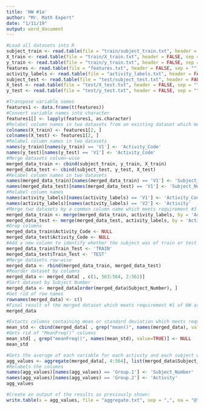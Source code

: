 ---
title: 'HW #1a'
author: "Mr. Math Expert"
date: "1/11/19"
output: word_document
---

```{r}

#Load all datasets into R
subject_train <- read.table(file = "train/subject_train.txt", header = FALSE, sep = "")
X_train <- read.table(file = "train/X_train.txt", header = FALSE, sep = "")
y_train <- read.table(file = "train/y_train.txt", header = FALSE, sep = "")
features <- read.table(file = "features.txt", header = FALSE, sep = "")
activity_labels <- read.table(file = "activity_labels.txt", header = FALSE, sep = "")
subject_test <- read.table(file = "test/subject_test.txt", header = FALSE, sep = "")
X_test <- read.table(file = "test/X_test.txt", header = FALSE, sep = "")
y_test <- read.table(file = "test/y_test.txt", header = FALSE, sep = "")

```

```{r message=FALSE, warning=FALSE}

#Transpose variable names
features1 <- data.frame(t(features))
#Convert variable names into character
features1[] <- lapply(features1, as.character)
#Relabel column names in two datasets from an existing dataset which meets requirement #4 of HW assignment
colnames(X_train) <- features1[2, ]
colnames(X_test) <- features1[2, ]
#Relabel column names in two datasets
names(y_train)[names(y_train) == 'V1'] <- 'Activity_Code'
names(y_test)[names(y_test) == 'V1'] <- 'Activity_Code'
#Merge datasets column-wise
merged_data_train <- cbind(subject_train, y_train, X_train)
merged_data_test <- cbind(subject_test, y_test, X_test)
#Relabel column names in two datasets
names(merged_data_train)[names(merged_data_train) == 'V1'] <- 'Subject_Number'
names(merged_data_test)[names(merged_data_test) == 'V1'] <- 'Subject_Number'
#Relabel column names
names(activity_labels)[names(activity_labels) == 'V1'] <- 'Activity_Code'
names(activity_labels)[names(activity_labels) == 'V2'] <- 'Activity'
#Merge two datasets by a common column name which meets requirement #3 of HW assignment
merged_data_train <- merge(merged_data_train, activity_labels, by = 'Activity_Code')
merged_data_test <- merge(merged_data_test, activity_labels, by = 'Activity_Code')
#Drop columns
merged_data_train$Activity_Code <- NULL
merged_data_test$Activity_Code <- NULL
#Add a new column to identify whether the subject was of train or test dataset
merged_data_train$Train_Test <- 'TRAIN'
merged_data_test$Train_Test <- 'TEST'
#Merge datasets row-wise
merged_data <- rbind(merged_data_train, merged_data_test)
#Reorder dataset by columns
merged_data <- merged_data[ , c(1, 563:564, 2:562)]
#Sort dataset by Subject Number
merged_data <- merged_data[order(merged_data$Subject_Number), ]
#Get rid of row names
rownames(merged_data) <- c()
#Final result of the merged dataset which meets requirement #1 of HW assignment
merged_data

```

```{r}

#Extacts columns containing mean or standard deviation which meets requirement #2 of HW assignment
mean_std <- cbind(merged_data[ , grep("mean()", names(merged_data), value=TRUE)], merged_data[ , grep("std()", names(merged_data), value=TRUE)])
#Gets rid of "MeanFreq()" columns
mean_std[ , grep("meanFreq()", names(mean_std), value=TRUE)] <- NULL
mean_std

```

```{r}

#Gets the average of each variable for each activity and each subject which meets requirement #5 of HW assignment
agg_values <- aggregate(merged_data[, 4:564], list(merged_data$Subject_Number, merged_data$Activity), mean)
#Relabels the columns
names(agg_values)[names(agg_values) == 'Group.1'] <- 'Subject_Number'
names(agg_values)[names(agg_values) == 'Group.2'] <- 'Activity'
agg_values

```

```{r}

#Create an output of the results as previously shown:
write.table(x = agg_values, file = "aggregate.txt", sep = ",", na = "@", quote = FALSE, row.names = FALSE)

```

